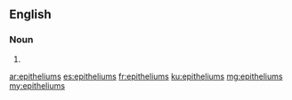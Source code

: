 ==English==

===Noun===
{{head|en}}

# {{plural of|epithelium}}

[[ar:epitheliums]]
[[es:epitheliums]]
[[fr:epitheliums]]
[[ku:epitheliums]]
[[mg:epitheliums]]
[[my:epitheliums]]